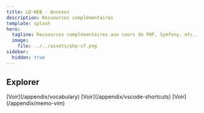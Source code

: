 ```yaml
---
title: LD-WEB - Annexes
description: Ressources complémentaires
template: splash
hero:
  tagline: Ressources complémentaires aux cours de PHP, Symfony, etc...
  image:
    file: ../../assets/php-sf.png
sidebar:
  hidden: true
---
```



## Explorer

<CardGrid stagger>
  <Card title="Vocabulaire" icon="translate">
    [Voir](/appendix/vocabulary)
  </Card>
  <Card title="Raccourcis clavier VSCode" icon="list-format">
    [Voir](/appendix/vscode-shortcuts)
  </Card>
  <Card title="Mémo VIM" icon="pen">
    [Voir](/appendix/memo-vim)
  </Card>
</CardGrid>

